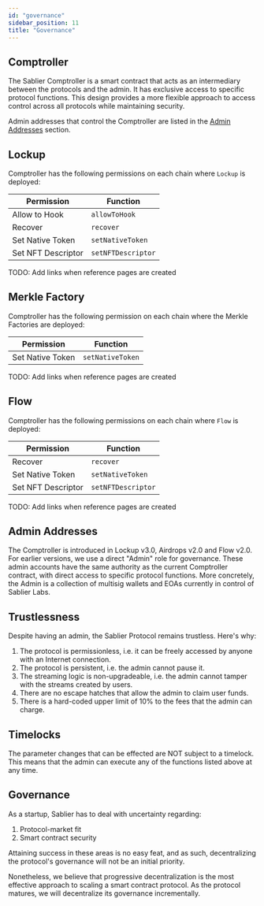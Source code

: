 ```yaml
---
id: "governance"
sidebar_position: 11
title: "Governance"
---
```



## Comptroller

The Sablier Comptroller is a smart contract that acts as an intermediary between the protocols and the admin. It has
exclusive access to specific protocol functions. This design provides a more flexible approach to access control across
all protocols while maintaining security.

Admin addresses that control the Comptroller are listed in the [Admin Addresses](#admin-addresses) section.

<ComptrollersTable />

## Lockup

Comptroller has the following permissions on each chain where `Lockup` is deployed:

| Permission         | Function           |
| ------------------ | ------------------ |
| Allow to Hook      | `allowToHook`      |
| Recover            | `recover`          |
| Set Native Token   | `setNativeToken`   |
| Set NFT Descriptor | `setNFTDescriptor` |

TODO: Add links when reference pages are created

## Merkle Factory

Comptroller has the following permission on each chain where the Merkle Factories are deployed:

| Permission       | Function         |
| ---------------- | ---------------- |
| Set Native Token | `setNativeToken` |

TODO: Add links when reference pages are created

## Flow

Comptroller has the following permissions on each chain where `Flow` is deployed:

| Permission         | Function           |
| ------------------ | ------------------ |
| Recover            | `recover`          |
| Set Native Token   | `setNativeToken`   |
| Set NFT Descriptor | `setNFTDescriptor` |

TODO: Add links when reference pages are created

## Admin Addresses

The Comptroller is introduced in Lockup v3.0, Airdrops v2.0 and Flow v2.0. For earlier versions, we use a direct "Admin"
role for governance. These admin accounts have the same authority as the current Comptroller contract, with direct
access to specific protocol functions. More concretely, the Admin is a collection of multisig wallets and EOAs currently
in control of Sablier Labs.

<AdminsTable />

## Trustlessness

Despite having an admin, the Sablier Protocol remains trustless. Here's why:

1. The protocol is permissionless, i.e. it can be freely accessed by anyone with an Internet connection.
2. The protocol is persistent, i.e. the admin cannot pause it.
3. The streaming logic is non-upgradeable, i.e. the admin cannot tamper with the streams created by users.
4. There are no escape hatches that allow the admin to claim user funds.
5. There is a hard-coded upper limit of 10% to the fees that the admin can charge.

## Timelocks

The parameter changes that can be effected are NOT subject to a timelock. This means that the admin can execute any of
the functions listed above at any time.

## Governance

As a startup, Sablier has to deal with uncertainty regarding:

1. Protocol-market fit
2. Smart contract security

Attaining success in these areas is no easy feat, and as such, decentralizing the protocol's governance will not be an
initial priority.

Nonetheless, we believe that progressive decentralization is the most effective approach to scaling a smart contract
protocol. As the protocol matures, we will decentralize its governance incrementally.
